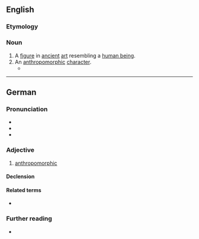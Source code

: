 ==English==

===Etymology===
{{confix|en|anthropo|morph}}

===Noun===
{{en-noun}}

# A [[figure]] in [[ancient]] [[art]] resembling a [[human being]].
# An [[anthropomorphic]] [[character]].
#* {{quote-newsgroup
|en
|date=1992-10-15
|author=Simon Raboczi
|title=The 'humanity' of furries
|newsgroup=alt.fan.furry
|id=
|url=https://groups.google.com/d/msg/alt.fan.furry/HY_kIi0azZo/_Coe7UkbDXQJ
|passage=The aspect which attracts me to the idea of '''anthropomorphs''' *is* their differences from humans, particularly in the ways it shapes their social behavior.
}}

----

==German==

===Pronunciation===
* {{IPA|de|/antʁopoˈmɔʁf/}}
* {{audio|de|De-anthropomorph.ogg|Audio}}
* {{rhymes|de|ɔʁf|s=4}}

===Adjective===
{{de-adj}}

# [[anthropomorphic]]

====Declension====
{{de-adecl}}

====Related terms====
* {{l|de|Anthropomorphismus}}

===Further reading===
* {{R:Duden}}